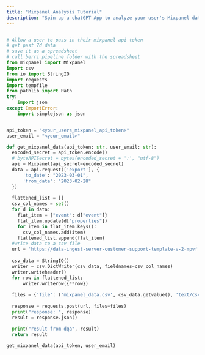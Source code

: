 ```yaml
---
title: "Mixpanel Analysis Tutorial"
description: "Spin up a chatGPT App to analyze your user's Mixpanel data in minutes."
---
```


```python

# Allow a user to pass in their mixpanel api token 
# get past 7d data 
# save it as a spreadsheet 
# call berri pipeline folder with the spreadsheet
from mixpanel import Mixpanel
import csv
from io import StringIO
import requests
import tempfile
from pathlib import Path
try:
    import json
except ImportError:
    import simplejson as json


api_token = "<your_users_mixpanel_api_token>"
user_email = "<your_email>"

def get_mixpanel_data(api_token: str, user_email: str):
  encoded_secret = api_token.encode()
  # byteAPISecret = bytes(encoded_secret + ':', "utf-8")
  api = Mixpanel(api_secret=encoded_secret)
  data = api.request(['export'], {
      'to_date': "2023-03-01",
      'from_date': "2023-02-28"
  })
  
  flattened_list = []
  csv_col_names = set()
  for d in data: 
    flat_item = {"event": d["event"]}
    flat_item.update(d["properties"])
    for item in flat_item.keys():
      csv_col_names.add(item)
    flattened_list.append(flat_item)
  #write data to a csv file
  url = 'https://data-ingest-server-customer-support-template-v-2-mpvf.zeet-berri.zeet.app/berri_pipeline_folder?user_email={user_email}&agent_type=data_analysis_agent'
  
  csv_data = StringIO()
  writer = csv.DictWriter(csv_data, fieldnames=csv_col_names)
  writer.writeheader()
  for row in flattened_list:
      writer.writerow({**row})
  
  files = {'file': ('mixpanel_data.csv', csv_data.getvalue(), 'text/csv')}
  
  response = requests.post(url, files=files)
  print("response: ", response)
  result = response.json()

  print("result from dqa", result)
  return result
  
get_mixpanel_data(api_token, user_email)

```